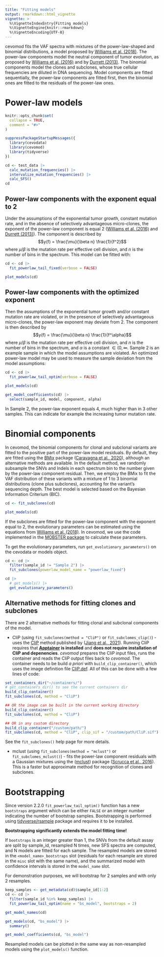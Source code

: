 ```yaml
---
title: "Fitting models"
output: rmarkdown::html_vignette
vignette: >
  %\VignetteIndexEntry{Fitting models}
  %\VignetteEngine{knitr::rmarkdown}
  %\VignetteEncoding{UTF-8}
---
```



cevomod fits the VAF spectra with mixtures of the power-law-shaped and binomial distributions, a model proposed by [Williams et al. (2018)](https://doi.org/10.1038/ng.3489). The power-law components model the neutral component of tumor evolution, as proposed by [Williams et al. (2016)](https://doi.org/10.1038/ng.3489) and by [Durrett (2013)](https://doi.org/10.1214/11-aap824). The binomial components model the clones and subclones, whose true cellular frequencies are diluted in DNA sequencing. Model components are fitted sequentially, the power-law components are fitted first, then the binomial ones are fitted to the residuals of the power-law ones.



# Power-law models

```r
knitr::opts_chunk$set(
  collapse = TRUE,
  comment = "#>"
)
```

```r
suppressPackageStartupMessages({
  library(cevodata)
  library(cevomod)
  library(tidyverse)
})

cd <- test_data |> 
  calc_mutation_frequencies() |> 
  intervalize_mutation_frequencies() |> 
  calc_SFS()
cd
```



## Power-law components with the exponent equal to 2

Under the assumptions of the exponential tumor growth, constant mutation rate, and in the absence of selectively advantageous micro-clones, the exponent of the power-law component is equal 2 ([Williams et al. (2016)](https://doi.org/10.1038/ng.3489) and [Durrett (2013)](https://doi.org/10.1214/11-aap824)). The component is described by 
$$y(f) = \frac{\mu}{\beta n} \frac{1}{f^2}$$ 
where $\mu/\beta$ is the mutation rate per effective cell division, and $n$ is the number of bins in the spectrum. This model can be fitted with:

```r
cd <- cd |> 
  fit_powerlaw_tail_fixed(verbose = FALSE)

plot_models(cd)
```


## Power-law components with the optimized exponent

Then the assumptions of the exponential tumor growth and/or constant mutation rate are violated, or in the presence of selectively advantageous micro-clones, the power-law exponent may deviate from 2.
The component is then described by 
$$y(f) = \frac{\mu}{\beta n} \frac{1}{f^\alpha}$$
where $\mu/\beta$ is the mutation rate per effective cell division, and $n$ is the number of bins in the spectrum, and $\alpha$ is a constant $\in (0, \infty$. Sample 2 is an example sample in which the model assumptions are violated. An optimized power-law model may be used to measure the sample deviation from the model assumptions: 

```r
cd <- cd |> 
  fit_powerlaw_tail_optim(verbose = FALSE)

plot_models(cd)
```


```r
get_model_coefficients(cd) |> 
  select(sample_id, model, component, alpha)
```

In Sample 2, the power-law exponent equals 4, much higher than in 3 other samples. This can indicate for example the increasing tumor mutation rate.




# Binomial components

In cevomod, the binomial components for clonal and subclonal variants are fitted to the positive part of the power-law model residuals. By default, they are fitted using the [BMix](https://github.com/caravagnalab/BMix) package ([Caravagna et al., 2020](https://www.nature.com/articles/s41588-020-0675-5)), although an alternative methods are available. In the default method, we randomly subsample the SNVs and Indels in each spectrum bin to the number given by the power-law component residual. Then, we employ the BMix to fit the VAF distribution of these variants with a mixture of 1 to 3 binomial distributions (clone plus subclones), accounting for the variant's sequencing depth. The best model is selected based on the Bayesian Information Criterium (BIC).

```r
cd <- fit_subclones(cd)

plot_models(cd)
```

If the subclones are fitted for the power-law component with the exponent equal to 2, the evolutionary parameters can be estimated using the equations from [Williams et al. (2018)](https://doi.org/10.1038/s41588-018-0128-6). In cevomod, we use the code implemented in the [MOBSTER package](https://github.com/caravagnalab/mobster/blob/master/R/evodynamics.R) to calculate these parameters.

To get the evolutionary parameters, run `get_evolutionary_parameters()` on the cevodata or models object.

```r
cd <- cd |> 
  filter(sample_id != "Sample 2") |> 
  fit_subclones(powerlaw_model_name = "powerlaw_fixed")

cd |> 
  # get_models() |> 
  get_evolutionary_parameters()
```

## Alternative methods for fitting clones and subclones

There are 2 alternative methods for fitting clonal and subclonal components of the model.

- CliP (using `fit_subclones(method = "CliP")` or `fit_subclomes_clip()`) - uses the [CliP](https://github.com/wwylab/CliP) method published by ([Jiang et al., 2021](https://www.biorxiv.org/content/10.1101/2021.03.31.437383v1)). Running CliP requires that **[Apptainer](https://apptainer.org/) is installed** and **does not require installation of CliP and depenencies**. *cevomod* prepares the CliP input files, runs the container and reads the CliP output files back to *cevomod*. The container needs to be build *a priori* with `build_clip_container()`, which uses the image definition file [CliP.def](https://github.com/pawelqs/cevomod/inst/CliP.def). All of this can be done with a few lines of code:

```r
set_containers_dir("~/containers/")
# get_containers_dir() to see the current containers dir
build_clip_container()
fit_subclones(cd, method = "CliP")

## OR the image can be built in the current working directory
build_clip_container()
fit_subclones(cd, method = "CliP")

## OR in any custom directory
build_clip_container("/custom/path/")
fit_subclones(cd, method = "CliP", clip_sif = "/custom/path/CliP.sif")
```

See the `fit_subclones()` help page for more details.

- mclust (using `fit_subclones(method = "mclust")` or `fit_subclomes_mclust()`) - fits the power-law component residuals with a Gaussian mixtures using the ([mclust](https://mclust-org.github.io/mclust/)) package ([Scrucca et al., 2016](https://journal.r-project.org/archive/2016/RJ-2016-021/index.html)). This is a faster but approximate method for recognition of clones and subclones.


# Bootstrapping

Since version 2.2.0 `fit_powerlaw_tail_optim()` function has a new `bootstraps` argument which can be either `FALSE` or an integer number indicating the number of bootstrap samples. Bootstrapping is performed using [tidyverse/rsample](https://rsample.tidymodels.org/) package and requires it to be installed.

**Bootstrapping significantly extends the model fitting time!**

If `bootstraps` is an integer greater than 1, the SNVs from the default assay are split by sample_id, resampled N times, new SFS spectra are computed, and N models are fitted for each sample. The resampled models are stored in the `<model_name>_bootstraps` slot (residuals for each resample are stored in the `misc` slot with the same name), and the summarized model with confidence intervals is stored in the `model_name` slot.

For demonstration purposes, we will bootstrap for 2 samples and with only 2 resamples.

```r
keep_samples <- get_metadata(cd)$sample_id[1:2]
cd <- cd |> 
  filter(sample_id %in% keep_samples) |> 
  fit_powerlaw_tail_optim(name = "bs_model", bootstraps = 2)
```

```r
get_model_names(cd)
```

```r
get_models(cd, "bs_model") |> 
  summary()
```

```r
get_model_coefficients(cd, "bs_model")
```

Resampled models can be plotted in the same way as non-resampled models using the `plot_models()` function.
